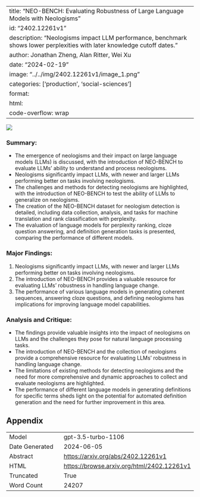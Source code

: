 
---
title: "NEO-BENCH: Evaluating Robustness of Large Language Models with Neologisms"
id: "2402.12261v1"
description: "Neologisms impact LLM performance, benchmark shows lower perplexities with later knowledge cutoff dates."
author: Jonathan Zheng, Alan Ritter, Wei Xu
date: "2024-02-19"
image: "../../img/2402.12261v1/image_1.png"
categories: ['production', 'social-sciences']
format:
  html:
    code-overflow: wrap
---

![](../../img/2402.12261v1/image_1.png)

### Summary:
- The emergence of neologisms and their impact on large language models (LLMs) is discussed, with the introduction of NEO-BENCH to evaluate LLMs' ability to understand and process neologisms.
- Neologisms significantly impact LLMs, with newer and larger LLMs performing better on tasks involving neologisms.
- The challenges and methods for detecting neologisms are highlighted, with the introduction of NEO-BENCH to test the ability of LLMs to generalize on neologisms.
- The creation of the NEO-BENCH dataset for neologism detection is detailed, including data collection, analysis, and tasks for machine translation and rank classification with perplexity.
- The evaluation of language models for perplexity ranking, cloze question answering, and definition generation tasks is presented, comparing the performance of different models.

### Major Findings:
1. Neologisms significantly impact LLMs, with newer and larger LLMs performing better on tasks involving neologisms.
2. The introduction of NEO-BENCH provides a valuable resource for evaluating LLMs' robustness in handling language change.
3. The performance of various language models in generating coherent sequences, answering cloze questions, and defining neologisms has implications for improving language model capabilities.

### Analysis and Critique:
- The findings provide valuable insights into the impact of neologisms on LLMs and the challenges they pose for natural language processing tasks.
- The introduction of NEO-BENCH and the collection of neologisms provide a comprehensive resource for evaluating LLMs' robustness in handling language change.
- The limitations of existing methods for detecting neologisms and the need for more comprehensive and dynamic approaches to collect and evaluate neologisms are highlighted.
- The performance of different language models in generating definitions for specific terms sheds light on the potential for automated definition generation and the need for further improvement in this area.

## Appendix

|          |          |
|----------|----------|
| Model     | gpt-3.5-turbo-1106       |
| Date Generated     | 2024-06-05       |
| Abstract | [https://arxiv.org/abs/2402.12261v1](https://arxiv.org/abs/2402.12261v1)        |
| HTML     | [https://browse.arxiv.org/html/2402.12261v1](https://browse.arxiv.org/html/2402.12261v1)       |
| Truncated       | True       |
| Word Count       | 24207       |